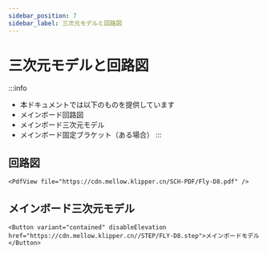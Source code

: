 ```yaml
---
sidebar_position: 7
sidebar_label: 三次元モデルと回路図
---
```


# 三次元モデルと回路図

:::info
* 本ドキュメントでは以下のものを提供しています
* メインボード回路図
* メインボード三次元モデル
* メインボード固定ブラケット（ある場合）
:::

## 回路図

    <PdfView file="https://cdn.mellow.klipper.cn/SCH-PDF/Fly-D8.pdf" />


## メインボード三次元モデル

    <Button variant="contained" disableElevation href="https://cdn.mellow.klipper.cn//STEP/FLY-D8.step">メインボードモデル</Button>
